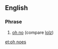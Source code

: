==English==

===Phrase===
{{head|en|phrase}}

# {{context|Internet slang}} [[oh no]] (compare [[lolz]])

[[et:oh noes]]